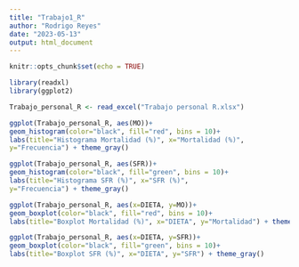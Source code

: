 ```yaml
---
title: "Trabajo1_R"
author: "Rodrigo Reyes"
date: "2023-05-13"
output: html_document
---
```


```r
knitr::opts_chunk$set(echo = TRUE)

library(readxl)
library(ggplot2)
```

```r
Trabajo_personal_R <- read_excel("Trabajo personal R.xlsx")

ggplot(Trabajo_personal_R, aes(MO))+
geom_histogram(color="black", fill="red", bins = 10)+
labs(title="Histograma Mortalidad (%)", x="Mortalidad (%)",
y="Frecuencia") + theme_gray()

```
```r

ggplot(Trabajo_personal_R, aes(SFR))+
geom_histogram(color="black", fill="green", bins = 10)+
labs(title="Histograma SFR (%)", x="SFR (%)",
y="Frecuencia") + theme_gray()

```

```r

ggplot(Trabajo_personal_R, aes(x=DIETA, y=MO))+
geom_boxplot(color="black", fill="red", bins = 10)+
labs(title="Boxplot Mortalidad (%)", x="DIETA", y="Mortalidad") + theme_gray()

```
```r
ggplot(Trabajo_personal_R, aes(x=DIETA, y=SFR))+
geom_boxplot(color="black", fill="green", bins = 10)+
labs(title="Boxplot SFR (%)", x="DIETA", y="SFR") + theme_gray()

```



